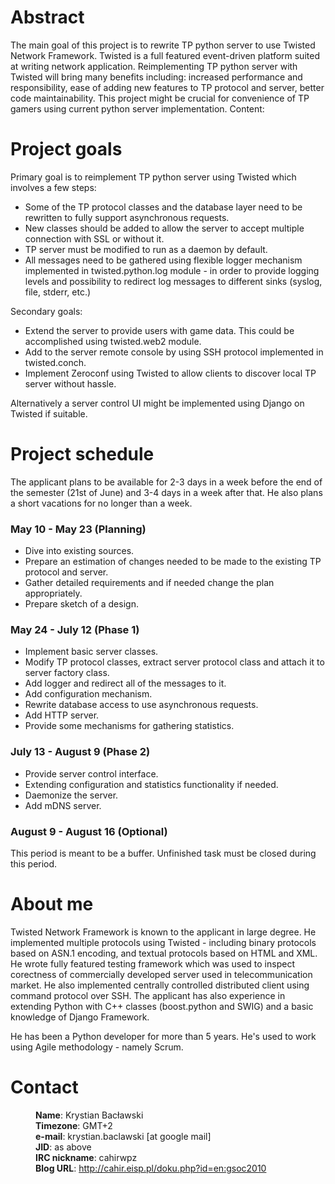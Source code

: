 = Abstract =

The main goal of this project is to rewrite TP python server to use Twisted Network Framework. Twisted is a full featured event-driven platform suited at writing network application. Reimplementing TP python server with Twisted will bring many benefits including: increased performance and responsibility, ease of adding new features to TP protocol and server, better code maintainability. This project might be crucial for convenience of TP gamers using current python server implementation.
Content: 	

= Project goals =

Primary goal is to reimplement TP python server using Twisted which involves a few steps:
* Some of the TP protocol classes and the database layer need to be rewritten to fully support asynchronous requests.
* New classes should be added to allow the server to accept multiple connection with SSL or without it.
* TP server must be modified to run as a daemon by default.
* All messages need to be gathered using flexible logger mechanism implemented in twisted.python.log module - in order to provide logging levels and possibility to redirect log messages to different sinks (syslog, file, stderr, etc.)

Secondary goals:
* Extend the server to provide users with game data. This could be accomplished using twisted.web2 module.
* Add to the server remote console by using SSH protocol implemented in twisted.conch.
* Implement Zeroconf using Twisted to allow clients to discover local TP server without hassle.

Alternatively a server control UI might be implemented using Django on Twisted if suitable.

= Project schedule =

The applicant plans to be available for 2-3 days in a week before the end of the semester (21st of June) and 3-4 days in a week after that. He also plans a short vacations for no longer than a week.

=== May 10 - May 23 (Planning) ===
* Dive into existing sources.
* Prepare an estimation of changes needed to be made to the existing TP protocol and server.
* Gather detailed requirements and if needed change the plan appropriately.
* Prepare sketch of a design.

=== May 24 - July 12 (Phase 1) ===
* Implement basic server classes.
* Modify TP protocol classes, extract server protocol class and attach it to server factory class.
* Add logger and redirect all of the messages to it.
* Add configuration mechanism.
* Rewrite database access to use asynchronous requests.
* Add HTTP server.
* Provide some mechanisms for gathering statistics.

=== July 13 - August 9 (Phase 2) ===
* Provide server control interface.
* Extending configuration and statistics functionality if needed.
* Daemonize the server.
* Add mDNS server.

=== August 9 - August 16 (Optional) ===
This period is meant to be a buffer. Unfinished task must be closed during this period.

= About me =

Twisted Network Framework is known to the applicant in large degree. He implemented multiple protocols using Twisted - including binary protocols based on ASN.1 encoding, and textual protocols based on HTML and XML. He wrote fully featured testing framework which was used to inspect corectness of commercially developed server used in telecommunication market. He also implemented centrally controlled distributed client using command protocol over SSH. The applicant has also experience in extending Python with C++ classes (boost.python and SWIG) and a basic knowledge of Django Framework.

He has been a Python developer for more than 5 years. He's used to work using Agile methodology - namely Scrum.

= Contact =

:'''Name''': Krystian Bacławski
:'''Timezone''': GMT+2
:'''e-mail''': krystian.baclawski [at google mail]
:'''JID''': as above
:'''IRC nickname''': cahirwpz
:'''Blog URL''': http://cahir.eisp.pl/doku.php?id=en:gsoc2010